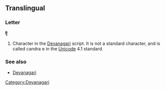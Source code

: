 ==Translingual==

===Letter===
'''ऍ'''

# Character in the [[Devanagari]] script.  It is not a standard character, and is called candra e in the [[Unicode]] 4.1 standard.

===See also===
*[[w:Devanagari|Devanagari]]

[[Category:Devanagari]]